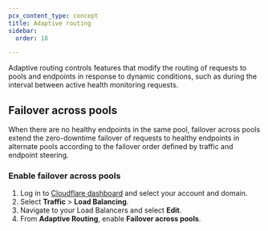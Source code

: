 ```yaml
---
pcx_content_type: concept
title: Adaptive routing
sidebar:
  order: 18

---
```



Adaptive routing controls features that modify the routing of requests to pools and endpoints in response to dynamic conditions, such as during the interval between active health monitoring requests. <Render file="zero-downtime-failover-retry-on-error" product="fundamentals" />

## Failover across pools

When there are no healthy endpoints in the same pool, failover across pools extend the zero-downtime failover of requests to healthy endpoints in alternate pools according to the failover order defined by traffic and endpoint steering.

### Enable failover across pools

1. Log in to [Cloudflare dashboard](https://dash.cloudflare.com/) and select your account and domain.
2. Select **Traffic** > **Load Balancing**.
3. Navigate to your Load Balancers and select **Edit**.
4. From **Adaptive Routing**, enable **Failover across pools**.
